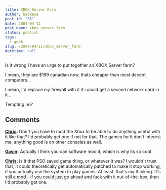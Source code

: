 ```yaml
---
title: XBOX Server Farm
author: halkeye
post_id: "55"
date: 2004-04-12
post_name: xbox_server_farm
status: publish
tags:
  - geek
slug: /2004/04/11/xbox_server_farm
datetime: null
---
```


Is it wrong I have an urge to put together an XBOX Server farm?  

I mean, they are $199 canadian now, thats cheaper than most decent computers...

I mean, I'd replace my firewall with it if i could get a second network card in it...

Tempting no?

## Comments

**[Chris](#36 "2004-04-12 17:12:23"):** Don't you have to mod the Xbox to be able to do anything useful with it like that? I'd probably get one if not for that. The games for it don't interest me, anything good is on other consoles as well.

**[Gavin](#37 "2004-04-12 18:17:47"):** Actually I think you can software mod it, which is why its so cool

**[Chris](#38 "2004-04-13 04:05:24"):** Is it that PSO saved game thing, or whatever it was? I wouldn't trust that, it could theoretically get automatically patched to make it stop working, if you actually use the system to play games. At least, that's my thinking. It's still a mod - if you could just go ahead and fuck with it out-of-the-box, then I'd probably get one.

